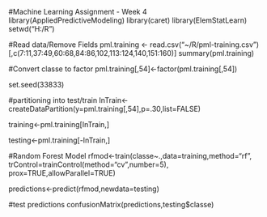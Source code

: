 #Machine Learning Assignment - Week 4
library(AppliedPredictiveModeling)
library(caret)
library(ElemStatLearn)
setwd("H:/R")

#Read data/Remove Fields
pml.training <- read.csv("~/R/pml-training.csv")[,c(7:11,37:49,60:68,84:86,102,113:124,140,151:160)]
summary(pml.training)

#Convert classe to factor
pml.training[,54]<-factor(pml.training[,54])

set.seed(33833)

#partitioning into test/train
InTrain<-createDataPartition(y=pml.training[,54],p=.30,list=FALSE)

training<-pml.training[InTrain,]

testing<-pml.training[-InTrain,]

#Random Forest Model
rfmod<-train(classe~.,data=training,method="rf",
  trControl=trainControl(method="cv",number=5),
  prox=TRUE,allowParallel=TRUE)
  
predictions<-predict(rfmod,newdata=testing)

#test predictions
confusionMatrix(predictions,testing$classe)
